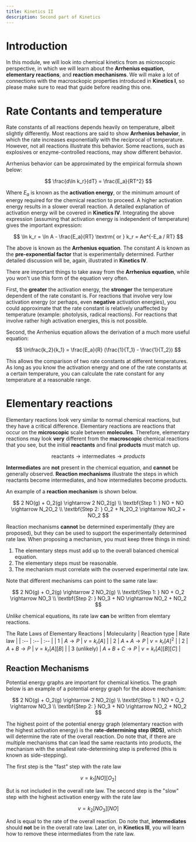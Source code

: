 ```yaml
---
title: Kinetics II
description: Second part of Kinetics
---
```


# Introduction

In this module, we will look into chemical kinetics from as microscopic perspective, in which we will learn about the **Arrhenius equation**, **elementary reactions**, and **reaction mechanisms**.
We will make a lot of connections with the macrosckopic properties introduced in **Kinetics I**, so please make sure to read that guide before reading this one.


# Rate Contants and temperature

Rate constants of all reactions depends heavily on temperature, albeit slightly differently.
Most reactions are said to show **Arrhenius behavior**, in which the rate increases exponentially with the reciprocal of temperature.
However, not all reactions illustrate this behavior.
Some reactions, such as explosives or enzyme-controlled reactions, may show different behavior.

Arrhenius behavior can be approximated by the empirical formula shown below:

$$
\frac{d\ln k_r}{dT} = \frac{E_a}{RT^2}
$$

Where $E_a$ is known as the **activation energy**, or the minimum amount of energy required for the chemical reaction to proceed.
A higher activation energy results in a slower overall reaction.
A detailed explanation of activation energy will be covered in **Kinetics IV**.
Integrating the above expression (assuming that activation energy is independent of temperature) gives the important expression:

$$
\ln k_r = \ln A - \frac{E_a}{RT}
\textrm{ or }
k_r = Ae^{-E_a / RT}
$$

The above is known as the **Arrhenius equation**.
The constant $A$ is known as the **pre-exponential factor** that is experimentally determined.
Further detailed discussion will be, again, illustrated in **Kinetics IV**.

There are important things to take away from the **Arrhenius equation**, while you won't use this form of the equation very often.

First, the **greater** the activation energy, the **stronger** the temperature dependent of the rate constant is.
For reactions that involve very low activation energy (or perhaps, even **negative** activation energies), you could approximate that the rate constant is relatively unaffected by temperature (example: photolysis, radical reactions).
For reactions that involve rather high activation energies, this is not possible.

Second, the Arrhenius equation allows the derivation of a much more useful equation:

$$
\ln\frac{k_2}{k_1} = \frac{E_a}{R} (\frac{1}{T_1} - \frac{1}{T_2})
$$

This allows the comparison of two rate constants at different temperatures.
As long as you know the activation energy and one of the rate constants at a certain temperature, you can calculate the rate constant for any temperature at a reasonable range.

# Elementary reactions

Elementary reactions look very similar to normal chemical reactions, but they have a critical difference.
Elementary reactions are reactions that occur on the **microscopic** scale between **molecules**.
Therefore, elementary reactions may look **very** different from the **macroscopic** chemical reactions that you see, but the initial **reactants** and final **products** must match up.

$$
\textrm{reactants} \rightarrow \textrm{intermediates} \rightarrow {products}
$$

**Intermediates** are **not** present in the chemical equation, and **cannot** be generally observed.
**Reaction mechanisms** illustrate the steps in which reactants become intermediates, and how intermediates become products.

An example of a **reaction mechanism** is shown below.

$$
2 NO(g) + O_2(g) \rightarrow 2 NO_2(g) \\
\textbf{Step 1: } NO + NO \rightarrow N_2O_2 \\
\textbf{Step 2: } O_2 + N_2O_2 \rightarrow NO_2 + NO_2
$$

Reaction mechanisms **cannot** be determined experimentally (they are proposed), but they can be used to support the experimentally determined rate law.
When proposing a mechanism, you must keep three things in mind:

1. The elementary steps must add up to the overall balanced chemical equation.
2. The elementary steps must be reasonable.
3. The mechanism must correlate with the ovserved experimental rate law.

Note that different mechanisms can point to the same rate law:

$$
2 NO(g) + O_2(g) \rightarrow 2 NO_2(g) \\
\textbf{Step 1: } NO + O_2 \rightarrow NO_3 \\
\textbf{Step 2: } NO_3 + NO \rightarrow NO_2 + NO_2
$$

_Unlike_ chemical equations, its rate law **can** be written from elemtary reactions.

The Rate Laws of Elementary Reactions
| Molecularity | Reaction type | Rate law |
| :-- | :-- | :-- |
| 1 | $A \rightarrow P$ | $v = k_r [A]$ |
| 2 | $A + A \rightarrow P$ | $v = k_r [A]^2$ |
| 2 | $A + B \rightarrow P$ | $v = k_r [A] [B]$ |
| 3 (unlikely) | $A + B + C \rightarrow P$ | $v = k_r [A] [B] [C]$ |


## Reaction Mechanisms

Potential energy graphs are important for chemical kinetics.
The graph below is an example of a potential energy graph for the above mechanism:



$$
2 NO(g) + O_2(g) \rightarrow 2 NO_2(g) \\
\textbf{Step 1: } NO + O_2 \rightarrow NO_3 \\
\textbf{Step 2: } NO_3 + NO \rightarrow NO_2 + NO_2
$$

The highest point of the potential energy graph (elementary reaction with the highest activation energy) is the **rate-determining step (RDS)**, which will determine the rate of the overall reaction.
Do note that, if there are multiple mechanisms that can lead the same reactants into products, the mechanism with the smallest rate-determining step is preferred (this is known as side-stepping).

The first step is the "fast" step with the rate law

$$
v = k_1 [NO] [O_2]
$$

But is not included in the overall rate law.
The second step is the "slow" step with the highest activation energy with the rate law

$$
v = k_2 [NO_3] [NO]
$$

And is equal to the rate of the overall reaction.
Do note that, **intermediates** should **not** be in the overall rate law.
Later on, in **Kinetics III**, you will learn how to remove these intermediates from the rate law.